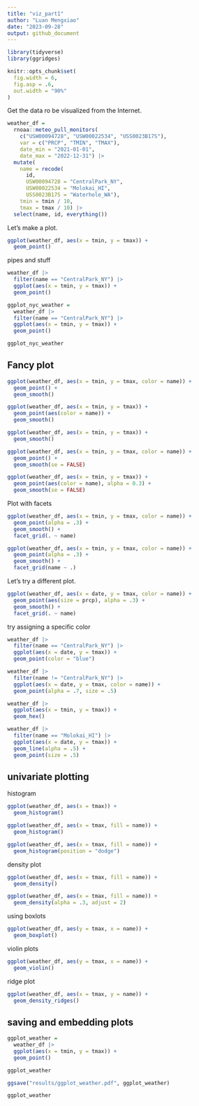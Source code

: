 ```yaml
---
title: "viz_part1"
author: "Luan Mengxiao"
date: "2023-09-28"
output: github_document
---
```


```r
library(tidyverse)
library(ggridges)

knitr::opts_chunk$set(
  fig.width = 6,
  fig.asp = .6,
  out.width = "90%"
)
```

Get the data ro be visualized from the Internet.

```r
weather_df = 
  rnoaa::meteo_pull_monitors(
    c("USW00094728", "USW00022534", "USS0023B17S"),
    var = c("PRCP", "TMIN", "TMAX"), 
    date_min = "2021-01-01",
    date_max = "2022-12-31") |>
  mutate(
    name = recode(
      id, 
      USW00094728 = "CentralPark_NY", 
      USW00022534 = "Molokai_HI",
      USS0023B17S = "Waterhole_WA"),
    tmin = tmin / 10,
    tmax = tmax / 10) |>
  select(name, id, everything())
```

Let's make a plot.

```r
ggplot(weather_df, aes(x = tmin, y = tmax)) + 
  geom_point()
```

pipes and stuff

```r
weather_df |>
  filter(name == "CentralPark_NY") |>
  ggplot(aes(x = tmin, y = tmax)) + 
  geom_point()

ggplot_nyc_weather = 
  weather_df |>
  filter(name == "CentralPark_NY") |>
  ggplot(aes(x = tmin, y = tmax)) + 
  geom_point()

ggplot_nyc_weather
```

## Fancy plot

```r
ggplot(weather_df, aes(x = tmin, y = tmax, color = name)) + 
  geom_point() +
  geom_smooth()

ggplot(weather_df, aes(x = tmin, y = tmax)) + 
  geom_point(aes(color = name)) +
  geom_smooth()

ggplot(weather_df, aes(x = tmin, y = tmax)) + 
  geom_smooth()

ggplot(weather_df, aes(x = tmin, y = tmax, color = name)) + 
  geom_point() +
  geom_smooth(se = FALSE)

ggplot(weather_df, aes(x = tmin, y = tmax)) + 
  geom_point(aes(color = name), alpha = 0.3) +
  geom_smooth(se = FALSE)
```

Plot with facets

```r
ggplot(weather_df, aes(x = tmin, y = tmax, color = name)) + 
  geom_point(alpha = .3) + 
  geom_smooth() + 
  facet_grid(. ~ name)

ggplot(weather_df, aes(x = tmin, y = tmax, color = name)) + 
  geom_point(alpha = .3) + 
  geom_smooth() + 
  facet_grid(name ~ .)
```

Let's try a different plot.

```r
ggplot(weather_df, aes(x = date, y = tmax, color = name)) + 
  geom_point(aes(size = prcp), alpha = .3) + 
  geom_smooth() + 
  facet_grid(. ~ name)
```

try assigning a specific color

```r
weather_df |>
  filter(name == "CentralPark_NY") |>
  ggplot(aes(x = date, y = tmax)) + 
  geom_point(color = "blue")

weather_df |>
  filter(name != "CentralPark_NY") |>
  ggplot(aes(x = date, y = tmax, color = name)) + 
  geom_point(alpha = .7, size = .5)
```

```r
weather_df |>
  ggplot(aes(x = tmin, y = tmax)) + 
  geom_hex()

weather_df |>
  filter(name == "Molokai_HI") |>
  ggplot(aes(x = date, y = tmax)) + 
  geom_line(alpha = .5) + 
  geom_point(size = .5)
```

## univariate plotting

histogram

```r
ggplot(weather_df, aes(x = tmax)) + 
  geom_histogram()

ggplot(weather_df, aes(x = tmax, fill = name)) + 
  geom_histogram()

ggplot(weather_df, aes(x = tmax, fill = name)) + 
  geom_histogram(position = "dodge")
```

density plot

```r
ggplot(weather_df, aes(x = tmax, fill = name)) + 
  geom_density()

ggplot(weather_df, aes(x = tmax, fill = name)) + 
  geom_density(alpha = .3, adjust = 2)
```

using boxlots

```r
ggplot(weather_df, aes(y = tmax, x = name)) + 
  geom_boxplot()
```

violin plots

```r
ggplot(weather_df, aes(y = tmax, x = name)) + 
  geom_violin()
```

ridge plot

```r
ggplot(weather_df, aes(x = tmax, y = name)) + 
  geom_density_ridges()
```

## saving and embedding plots

```r
ggplot_weather = 
  weather_df |>
  ggplot(aes(x = tmin, y = tmax)) + 
  geom_point()

ggplot_weather

ggsave("results/ggplot_weather.pdf", ggplot_weather)
```

```r
ggplot_weather
```